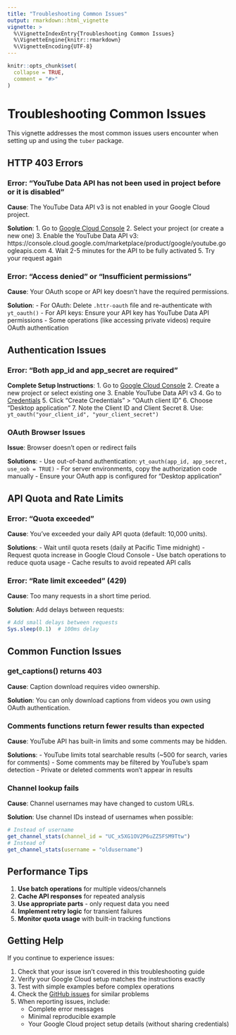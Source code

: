 ```yaml
---
title: "Troubleshooting Common Issues"
output: rmarkdown::html_vignette
vignette: >
  %\VignetteIndexEntry{Troubleshooting Common Issues}
  %\VignetteEngine{knitr::rmarkdown}
  %\VignetteEncoding{UTF-8}
---
```


```r
knitr::opts_chunk$set(
  collapse = TRUE,
  comment = "#>"
)
```

# Troubleshooting Common Issues

This vignette addresses the most common issues users encounter when setting up and using the `tuber` package.

## HTTP 403 Errors

### Error: "YouTube Data API has not been used in project before or it is disabled"

**Cause**: The YouTube Data API v3 is not enabled in your Google Cloud project.

**Solution**:
1. Go to [Google Cloud Console](https://console.cloud.google.com/)
2. Select your project (or create a new one)
3. Enable the YouTube Data API v3: https://console.cloud.google.com/marketplace/product/google/youtube.googleapis.com
4. Wait 2-5 minutes for the API to be fully activated
5. Try your request again

### Error: "Access denied" or "Insufficient permissions"

**Cause**: Your OAuth scope or API key doesn't have the required permissions.

**Solution**:
- For OAuth: Delete `.httr-oauth` file and re-authenticate with `yt_oauth()`
- For API keys: Ensure your API key has YouTube Data API permissions
- Some operations (like accessing private videos) require OAuth authentication

## Authentication Issues

### Error: "Both app_id and app_secret are required"

**Complete Setup Instructions**:
1. Go to [Google Cloud Console](https://console.cloud.google.com/)
2. Create a new project or select existing one
3. Enable YouTube Data API v3
4. Go to [Credentials](https://console.cloud.google.com/apis/credentials)
5. Click "Create Credentials" > "OAuth client ID"
6. Choose "Desktop application"
7. Note the Client ID and Client Secret
8. Use: `yt_oauth("your_client_id", "your_client_secret")`

### OAuth Browser Issues

**Issue**: Browser doesn't open or redirect fails

**Solutions**:
- Use out-of-band authentication: `yt_oauth(app_id, app_secret, use_oob = TRUE)`
- For server environments, copy the authorization code manually
- Ensure your OAuth app is configured for "Desktop application"

## API Quota and Rate Limits

### Error: "Quota exceeded"

**Cause**: You've exceeded your daily API quota (default: 10,000 units).

**Solutions**:
- Wait until quota resets (daily at Pacific Time midnight)
- Request quota increase in Google Cloud Console
- Use batch operations to reduce quota usage
- Cache results to avoid repeated API calls

### Error: "Rate limit exceeded" (429)

**Cause**: Too many requests in a short time period.

**Solution**: Add delays between requests:
```r
# Add small delays between requests
Sys.sleep(0.1)  # 100ms delay
```

## Common Function Issues

### get_captions() returns 403

**Cause**: Caption download requires video ownership.

**Solution**: You can only download captions from videos you own using OAuth authentication.

### Comments functions return fewer results than expected

**Cause**: YouTube API has built-in limits and some comments may be hidden.

**Solutions**:
- YouTube limits total searchable results (~500 for search, varies for comments)
- Some comments may be filtered by YouTube's spam detection
- Private or deleted comments won't appear in results

### Channel lookup fails

**Cause**: Channel usernames may have changed to custom URLs.

**Solution**: Use channel IDs instead of usernames when possible:
```r
# Instead of username
get_channel_stats(channel_id = "UC_x5XG1OV2P6uZZ5FSM9Ttw")
# Instead of 
get_channel_stats(username = "oldusername")
```

## Performance Tips

1. **Use batch operations** for multiple videos/channels
2. **Cache API responses** for repeated analysis
3. **Use appropriate parts** - only request data you need
4. **Implement retry logic** for transient failures
5. **Monitor quota usage** with built-in tracking functions

## Getting Help

If you continue to experience issues:

1. Check that your issue isn't covered in this troubleshooting guide
2. Verify your Google Cloud setup matches the instructions exactly
3. Test with simple examples before complex operations
4. Check the [GitHub issues](https://github.com/soodoku/tuber/issues) for similar problems
5. When reporting issues, include:
   - Complete error messages
   - Minimal reproducible example
   - Your Google Cloud project setup details (without sharing credentials)